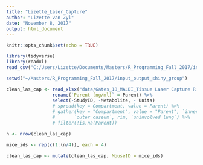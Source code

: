 ```yaml
---
title: "Lizette_Laser_Capture"
author: "Lizette van Zyl"
date: "November 8, 2017"
output: html_document
---
```


```r
knitr::opts_chunk$set(echo = TRUE)
```


```r
library(tidyverse)
library(readxl)
read_csv("C:/Users/Lizette/Documents/Masters/R_Programming_Fall_2017/input_output_shiny_group/CSV_Files/clean_3.csv")

setwd("~/Masters/R_Programming_Fall_2017/input_output_shiny_group")
```

```r
clean_las_cap <- read_xlsx("data/Gates_18_MALDI_Tissue Laser Capture R.xlsx") %>%
                 rename(`Parent [ng/ml]` = Parent) %>%
                 select(-StudyID, -Metabolite, - Units)
                 # spread(key = Compartment, value = Parent) %>%
                 # gather(key = "Compartment", value = "Parent", `inner caseum`,
                 #       `outer caseum`, rim, `uninvolved lung`) %>%
                 # filter(!is.na(Parent))

n <- nrow(clean_las_cap)
```

```r
mice_ids <- rep(c(1:(n/4)), each = 4)

clean_las_cap <- mutate(clean_las_cap, MouseID = mice_ids)
```